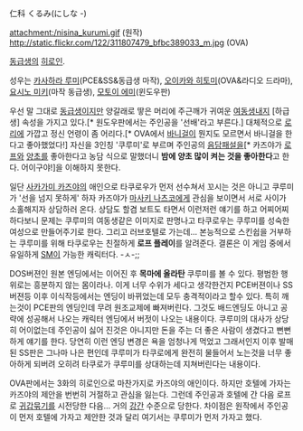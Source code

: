 仁科 くるみ(にしな -) 

attachment:/nisina_kurumi.gif
(원작)
http://static.flickr.com/122/311807479_bfbc389033_m.jpg
(OVA)

[[동급생]]의 [[히로인]].

성우는 [[카사하라 루미]](PCE&SS&동급생 마작), [[오이카와 히토미]](OVA&라디오 드라마), [[요시노 미키]](마작 동급생), [[모토이 에미]](윈도우판)

우선 말 그대로 [[동급생]]이지만 양갈래로 땋은 머리에 주근깨가 귀여운 [[여동생]]내지 [하급생] 속성을 가지고 있다.[* 원도우판에서는 주인공을 '선배'라고 부른다.] 대체적으로 [[로리]]에 가깝고 정신 언령이 좀 어리다.[* OVA에서 [[바니걸]]이 뭔지도 모르면서 바니걸을 한다고 좋아했었다!] 자신을 3인칭 '쿠루미'로 부르며 주인공의 [[음담패설]]을[* 카즈야가 [[로프]]와 [[양초]]를 좋아한다고 농담 식으로 말했더니 '''밤에 양초 많이 켜는 것을 좋아한다'''고 한다. 어이구야!]을 이해하지 못한다. 

일단 [[사카가미 카즈야]]의 애인으로 타쿠로우가 먼저 선수쳐서 꼬시는 것은 아니고 쿠루미가 '선을 넘지 못하게' 하자 카즈야가 [[마사키 나츠코]]에게 관심을 보이면서 서로 사이가 소홀해지자 상담하러 온다. 상담도 할겸 보트도 타면서 이런저런 얘기를 하고 어찌어찌 하다보니 문제는 쿠루미의 여동생같은 이미지로 판명나고 타쿠로우는 쿠루미를 성숙한 여성으로 만들어주기로 한다. 그리고 러브호텔로 가는데... 본능적으로 스킨쉽을 거부하는 쿠루미를 위해 타쿠로우는 친절하게 '''로프 플레이'''를 알려준다. 결론은 이 게임 중에서 유일하게 [[SM]]이 가능한 캐릭터다. -ㅅ-;;

DOS버젼인 원본 엔딩에서는 이어진 후 '''목마에 올라탄''' 쿠루미를 볼 수 있다. 평범한 행위로는 흥분하지 않는 몸이라나. 이게 너무 수위가 세다고 생각한건지 PCE버젼이나 SS버젼등 이후 이식작등에서는 엔딩이 바뀌었는데 모두 충격적이라고 할수 있다. 특히 깨는것이 PCE판의 엔딩인데 무려 원조교제에 빠져버린다. 그것도 배드엔딩도 아니고 공략에 성공해서 나오는 캐릭터 엔딩에서 버젓이 나오는 내용이다. 쿠루미의 대사가 상당히 어이없는데 주인공이 싫어 진것은 아니지만 돈을 주는 더 좋은 사람이 생겼다고 뻔뻔하게 얘기를 한다. 당연히 이런 엔딩 변경은 욕을 엄청나게 먹었고 그래서인지 이후 발매된 SS판은 그나마 나은 편인데 쿠루미가 타쿠로에게 완전히 물들어서 노는것을 너무 좋아하게 되버려 오히려 타쿠로가 쿠루미를 상대하는데 지쳐버린다는 내용이다.

OVA판에서는 3화의 히로인으로 마찬가지로 카즈야의 애인이다. 하지만 호텔에 가자는 카즈야의 제안을 번번히 거절하고 관심을 잃는다. 그런데 주인공과 호텔에 간 다음 로프로 [[귀갑묶기]]를 시전당한 다음... 거의 [[강간]] 수준으로 당한다. 차이점은 원작에서 주인공이 먼저 호텔에 가자고 제안한 것과 달리 여기서는 쿠루미가 먼저 가자고 했다.
